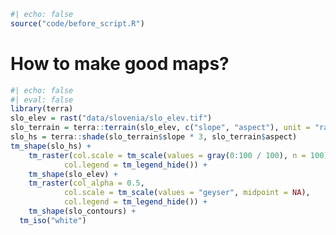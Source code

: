 ```r
#| echo: false
source("code/before_script.R")
```

# How to make good maps? {#sec-good-maps}

<!-- possibly after this chapter, we could add two or three chapters where one map is created step-by-step with the decision made explained (from the visual, not code point of view) -->




<!-- placeholder for maps to show somewhere: -->

```r
#| echo: false
#| eval: false
library(terra)
slo_elev = rast("data/slovenia/slo_elev.tif")
slo_terrain = terra::terrain(slo_elev, c("slope", "aspect"), unit = "radians")
slo_hs = terra::shade(slo_terrain$slope * 3, slo_terrain$aspect)
tm_shape(slo_hs) +
	tm_raster(col.scale = tm_scale(values = gray(0:100 / 100), n = 100),
            col.legend = tm_legend_hide()) +
	tm_shape(slo_elev) +
	tm_raster(col_alpha = 0.5,
            col.scale = tm_scale(values = "geyser", midpoint = NA),
            col.legend = tm_legend_hide()) +
	tm_shape(slo_contours) +
  tm_iso("white")
```